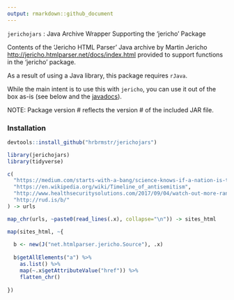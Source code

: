 ```yaml
---
output: rmarkdown::github_document
---
```


`jerichojars` : Java Archive Wrapper Supporting the 'jericho' Package

Contents of the 'Jericho HTML Parser' Java archive by Martin Jericho <http://jericho.htmlparser.net/docs/index.html> provided to support functions in the 'jericho' package.

As a result of using a Java library, this package requires `rJava`.

While the main intent is to use this with `jericho`, you can use it out of the box as-is (see below and the [javadocs](http://jericho.htmlparser.net/docs/javadoc/index.html)).

NOTE: Package version # reflects the version # of the included JAR file.

### Installation

```r
devtools::install_github("hrbrmstr/jerichojars")
```

```r
library(jerichojars)
library(tidyverse)

c(
  "https://medium.com/starts-with-a-bang/science-knows-if-a-nation-is-testing-nuclear-bombs-ec5db88f4526",
  "https://en.wikipedia.org/wiki/Timeline_of_antisemitism",
  "http://www.healthsecuritysolutions.com/2017/09/04/watch-out-more-ransomware-attacks-incoming/",
  "http://rud.is/b/"
) -> urls

map_chr(urls, ~paste0(read_lines(.x), collapse="\n")) -> sites_html

map(sites_html, ~{
  
  b <- new(J("net.htmlparser.jericho.Source"), .x)
  
  b$getAllElements("a") %>% 
    as.list() %>% 
    map(~.x$getAttributeValue("href")) %>% 
    flatten_chr()
  
}) 
```